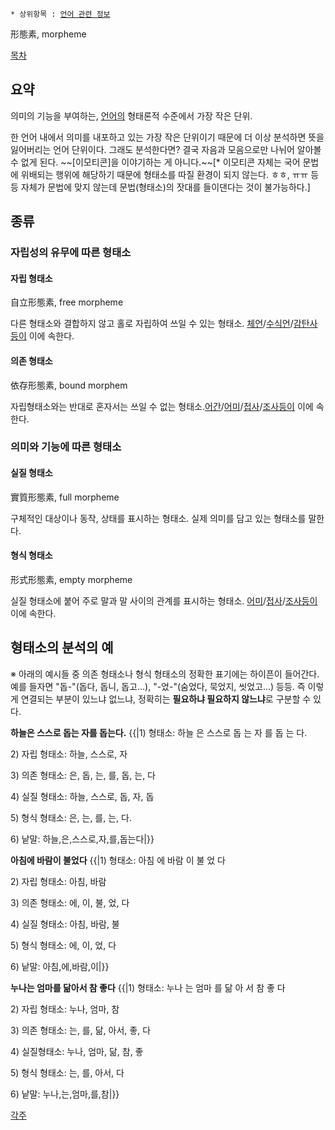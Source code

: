  * 상위항목 : [[언어 관련 정보]]

形態素, morpheme

[[목차]]

== 요약 ==
의미의 기능을 부여하는, [[언어]]의 형태론적 수준에서 가장 작은 단위. 

한 언어 내에서 의미를 내포하고 있는 가장 작은 단위이기 때문에 더 이상 분석하면 뜻을 잃어버리는 언어 단위이다. 그래도 분석한다면? 결국 자음과 모음으로만 나뉘어 알아볼 수 없게 된다. ~~[이모티콘]을 이야기하는 게 아니다.~~[* 이모티콘 자체는 국어 문법에 위배되는 행위에 해당하기 때문에 형태소를 따질 환경이 되지 않는다. ㅎㅎ, ㅠㅠ 등등 자체가 문법에 맞지 않는데 문법(형태소)의 잣대를 들이댄다는 것이 불가능하다.]

== 종류 ==
=== 자립성의 유무에 따른 형태소 === 
==== 자립 형태소 ==== 
自立形態素, free morpheme

다른 형태소와 결합하지 않고 홀로 자립하여 쓰일 수 있는 형태소. [[체언]]/[[수식언]]/[[감탄사]]등이 이에 속한다.
==== 의존 형태소 ====
依存形態素, bound morphem

자립형태소와는 반대로 혼자서는 쓰일 수 없는 형태소.[[어간]]/[[어미]]/[[접사]]/[[조사]]등이 이에 속한다. 
=== 의미와 기능에 따른 형태소 ===
==== 실질 형태소 ====
實質形態素, full morpheme 
 
구체적인 대상이나 동작, 상태를 표시하는 형태소. 실제 의미를 담고 있는 형태소를 말한다. 
==== 형식 형태소 ====
形式形態素, empty morpheme

실질 형태소에 붙어 주로 말과 말 사이의 관계를 표시하는 형태소. [[어미]]/[[접사]]/[[조사]]등이 이에 속한다. 

== 형태소의 분석의 예 ==
※ 아래의 예시들 중 의존 형태소나 형식 형태소의 정확한 표기에는 하이픈이 들어간다. 예를 들자면 "돕-"(돕다, 돕니, 돕고…), "-었-"(숨었다, 묵었지, 씻었고…) 등등. 즉 이렇게 연결되는 부분이 있느냐 없느냐, 정확히는 '''필요하냐 필요하지 않느냐'''로 구분할 수 있다.

'''하늘은 스스로 돕는 자를 돕는다.'''
{{|1) 형태소:  하늘 은  스스로  돕 는  자 를  돕 는 다.

2) 자립 형태소: 하늘, 스스로, 자

3) 의존 형태소: 은, 돕, 는, 를, 돕, 는, 다

4) 실질 형태소: 하늘, 스스로, 돕, 자, 돕

5) 형식 형태소: 은, 는, 를, 는, 다.

6) 낱말: 하늘,은,스스로,자,를,돕는다|}}

'''아침에 바람이 불었다'''
{{|1) 형태소:  아침 에 바람 이 불 었 다

2) 자립 형태소: 아침, 바람

3) 의존 형태소: 에, 이, 불, 었, 다

4) 실질 형태소: 아침, 바람, 불

5) 형식 형태소: 에, 이, 었, 다

6) 낱말: 아침,에,바람,이|}}

'''누나는 엄마를 닮아서 참 좋다'''
{{|1) 형태소:  누나 는 엄마 를 닮 아 서 참 좋 다

2) 자립 형태소: 누나, 엄마, 참

3) 의존 형태소: 는, 를, 닮, 아서, 좋, 다

4) 실질형태소: 누나, 엄마, 닮, 참, 좋

5) 형식 형태소: 는, 를, 아서, 다

6) 낱말: 누나,는,엄마,를,참|}}

[[각주]]

